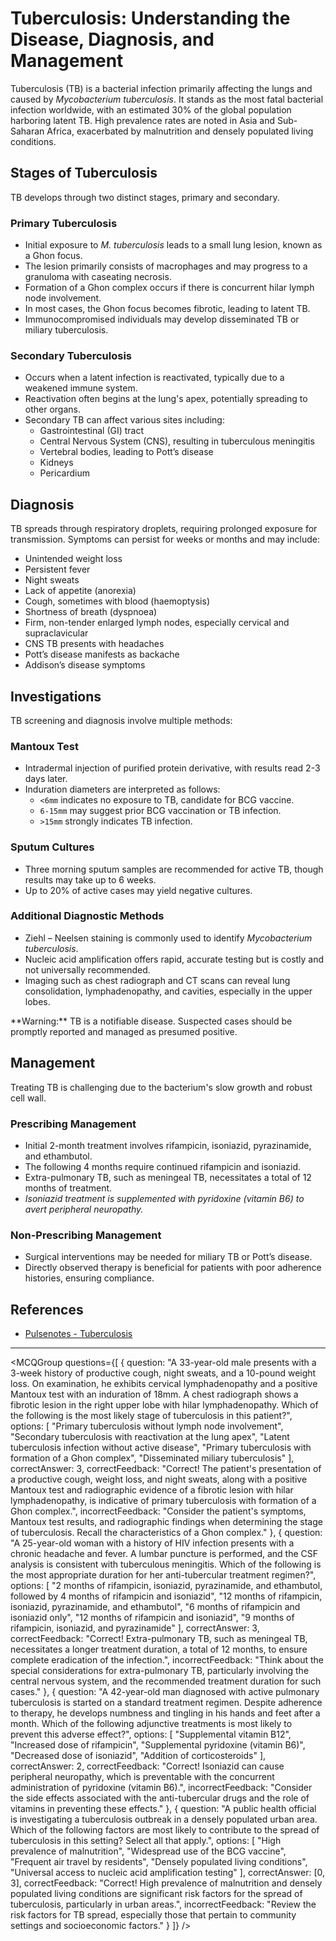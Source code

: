 
# Tuberculosis: Understanding the Disease, Diagnosis, and Management

Tuberculosis (TB) is a bacterial infection primarily affecting the lungs and caused by _Mycobacterium tuberculosis_. It stands as the most fatal bacterial infection worldwide, with an estimated 30% of the global population harboring latent TB. High prevalence rates are noted in Asia and Sub-Saharan Africa, exacerbated by malnutrition and densely populated living conditions.

## Stages of Tuberculosis

TB develops through two distinct stages, primary and secondary.

### Primary Tuberculosis

- Initial exposure to _M. tuberculosis_ leads to a small lung lesion, known as a Ghon focus.
- The lesion primarily consists of macrophages and may progress to a granuloma with caseating necrosis.
- Formation of a Ghon complex occurs if there is concurrent hilar lymph node involvement.
- In most cases, the Ghon focus becomes fibrotic, leading to latent TB.
- Immunocompromised individuals may develop disseminated TB or miliary tuberculosis.

### Secondary Tuberculosis

- Occurs when a latent infection is reactivated, typically due to a weakened immune system.
- Reactivation often begins at the lung's apex, potentially spreading to other organs.
- Secondary TB can affect various sites including:
  - Gastrointestinal (GI) tract
  - Central Nervous System (CNS), resulting in tuberculous meningitis
  - Vertebral bodies, leading to Pott’s disease
  - Kidneys
  - Pericardium

## Diagnosis

TB spreads through respiratory droplets, requiring prolonged exposure for transmission. Symptoms can persist for weeks or months and may include:

- Unintended weight loss
- Persistent fever
- Night sweats
- Lack of appetite (anorexia)
- Cough, sometimes with blood (haemoptysis)
- Shortness of breath (dyspnoea)
- Firm, non-tender enlarged lymph nodes, especially cervical and supraclavicular
- CNS TB presents with headaches
- Pott’s disease manifests as backache
- Addison’s disease symptoms

## Investigations

TB screening and diagnosis involve multiple methods:

### Mantoux Test

- Intradermal injection of purified protein derivative, with results read 2-3 days later.
- Induration diameters are interpreted as follows:
  - `<6mm` indicates no exposure to TB, candidate for BCG vaccine.
  - `6-15mm` may suggest prior BCG vaccination or TB infection.
  - `>15mm` strongly indicates TB infection.
  
### Sputum Cultures

- Three morning sputum samples are recommended for active TB, though results may take up to 6 weeks.
- Up to 20% of active cases may yield negative cultures.

### Additional Diagnostic Methods

- Ziehl – Neelsen staining is commonly used to identify _Mycobacterium tuberculosis_.
- Nucleic acid amplification offers rapid, accurate testing but is costly and not universally recommended.
- Imaging such as chest radiograph and CT scans can reveal lung consolidation, lymphadenopathy, and cavities, especially in the upper lobes.

<Callout emoji="⚠️">
**Warning:** TB is a notifiable disease. Suspected cases should be promptly reported and managed as presumed positive.
</Callout>

## Management

Treating TB is challenging due to the bacterium's slow growth and robust cell wall.

### Prescribing Management

- Initial 2-month treatment involves rifampicin, isoniazid, pyrazinamide, and ethambutol.
- The following 4 months require continued rifampicin and isoniazid.
- Extra-pulmonary TB, such as meningeal TB, necessitates a total of 12 months of treatment.
- *Isoniazid treatment is supplemented with pyridoxine (vitamin B6) to avert peripheral neuropathy.*

### Non-Prescribing Management

- Surgical interventions may be needed for miliary TB or Pott’s disease.
- Directly observed therapy is beneficial for patients with poor adherence histories, ensuring compliance.

## References

- [Pulsenotes - Tuberculosis](https://app.pulsenotes.com/medicine/respiratory/notes/tuberculosis)

---

<MCQGroup questions={[
  {
    question: "A 33-year-old male presents with a 3-week history of productive cough, night sweats, and a 10-pound weight loss. On examination, he exhibits cervical lymphadenopathy and a positive Mantoux test with an induration of 18mm. A chest radiograph shows a fibrotic lesion in the right upper lobe with hilar lymphadenopathy. Which of the following is the most likely stage of tuberculosis in this patient?",
    options: [
      "Primary tuberculosis without lymph node involvement",
      "Secondary tuberculosis with reactivation at the lung apex",
      "Latent tuberculosis infection without active disease",
      "Primary tuberculosis with formation of a Ghon complex",
      "Disseminated miliary tuberculosis"
    ],
    correctAnswer: 3,
    correctFeedback: "Correct! The patient's presentation of a productive cough, weight loss, and night sweats, along with a positive Mantoux test and radiographic evidence of a fibrotic lesion with hilar lymphadenopathy, is indicative of primary tuberculosis with formation of a Ghon complex.",
    incorrectFeedback: "Consider the patient's symptoms, Mantoux test results, and radiographic findings when determining the stage of tuberculosis. Recall the characteristics of a Ghon complex."
  },
  {
    question: "A 25-year-old woman with a history of HIV infection presents with a chronic headache and fever. A lumbar puncture is performed, and the CSF analysis is consistent with tuberculous meningitis. Which of the following is the most appropriate duration for her anti-tubercular treatment regimen?",
    options: [
      "2 months of rifampicin, isoniazid, pyrazinamide, and ethambutol, followed by 4 months of rifampicin and isoniazid",
      "12 months of rifampicin, isoniazid, pyrazinamide, and ethambutol",
      "6 months of rifampicin and isoniazid only",
      "12 months of rifampicin and isoniazid",
      "9 months of rifampicin, isoniazid, and pyrazinamide"
    ],
    correctAnswer: 3,
    correctFeedback: "Correct! Extra-pulmonary TB, such as meningeal TB, necessitates a longer treatment duration, a total of 12 months, to ensure complete eradication of the infection.",
    incorrectFeedback: "Think about the special considerations for extra-pulmonary TB, particularly involving the central nervous system, and the recommended treatment duration for such cases."
  },
  {
    question: "A 42-year-old man diagnosed with active pulmonary tuberculosis is started on a standard treatment regimen. Despite adherence to therapy, he develops numbness and tingling in his hands and feet after a month. Which of the following adjunctive treatments is most likely to prevent this adverse effect?",
    options: [
      "Supplemental vitamin B12",
      "Increased dose of rifampicin",
      "Supplemental pyridoxine (vitamin B6)",
      "Decreased dose of isoniazid",
      "Addition of corticosteroids"
    ],
    correctAnswer: 2,
    correctFeedback: "Correct! Isoniazid can cause peripheral neuropathy, which is preventable with the concurrent administration of pyridoxine (vitamin B6).",
    incorrectFeedback: "Consider the side effects associated with the anti-tubercular drugs and the role of vitamins in preventing these effects."
  },
  {
    question: "A public health official is investigating a tuberculosis outbreak in a densely populated urban area. Which of the following factors are most likely to contribute to the spread of tuberculosis in this setting? Select all that apply.",
    options: [
      "High prevalence of malnutrition",
      "Widespread use of the BCG vaccine",
      "Frequent air travel by residents",
      "Densely populated living conditions",
      "Universal access to nucleic acid amplification testing"
    ],
    correctAnswer: [0, 3],
    correctFeedback: "Correct! High prevalence of malnutrition and densely populated living conditions are significant risk factors for the spread of tuberculosis, particularly in urban areas.",
    incorrectFeedback: "Review the risk factors for TB spread, especially those that pertain to community settings and socioeconomic factors."
  }
]} />
